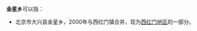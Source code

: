 '''金星乡'''可以指：
{{PRC admin/disambig|35/06/24/200/000|51/01/29/203/000|51/05/25/206/000}}
*北京市大兴县金星乡，2000年与西红门镇合并，现为[[西红门地区|西红门地区]]的一部分。
{{disambig|cat=三字中国乡名消歧义}}
